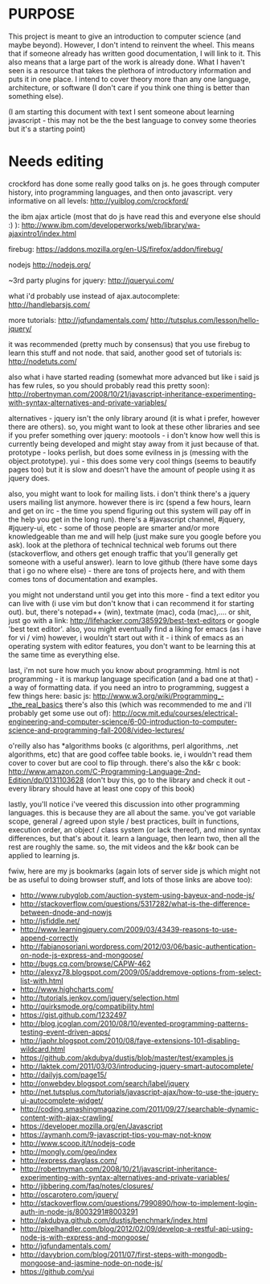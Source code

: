 = PURPOSE =

This project is meant to give an introduction to computer science (and maybe beyond). However, I don't intend to reinvent the wheel. This means that if someone already has written good documentation, I will link to it. This also means that a large part of the work is already done. What I haven't seen is a resource that takes the plethora of introductory information and puts it in one place. I intend to cover theory more than any one language, architecture, or software (I don't care if you think one thing is better than something else).

(I am starting this document with text I sent someone about learning javascript - this may not be the the best language to convey some theories but it's a starting point)

= Needs editing =

crockford has done some really good talks on js. he goes through computer history, into programming languages, and then onto javascript. very informative on all levels:
http://yuiblog.com/crockford/

the ibm ajax article (most that do js have read this and everyone else should :) ):
http://www.ibm.com/developerworks/web/library/wa-ajaxintro1/index.html

firebug:
https://addons.mozilla.org/en-US/firefox/addon/firebug/

nodejs
http://nodejs.org/

~3rd party plugins for jquery:
http://jqueryui.com/

what i'd probably use instead of ajax.autocomplete:
http://handlebarsjs.com/

more tutorials:
http://jqfundamentals.com/
http://tutsplus.com/lesson/hello-jquery/

it was recommended (pretty much by consensus) that you use firebug to learn this stuff and not node. that said, another good set of tutorials is:
http://nodetuts.com/

also what i have started reading (somewhat more advanced but like i said js has few rules, so you should probably read this pretty soon):
http://robertnyman.com/2008/10/21/javascript-inheritance-experimenting-with-syntax-alternatives-and-private-variables/

alternatives - jquery isn't the only library around (it is what i prefer, however there are others). so, you might want to look at these other libraries and see if you prefer something over jquery: mootools - i don't know how well this is currently being developed and might stay away from it just because of that. prototype - looks perlish, but does some evilness in js (messing with the object.prototype). yui - this does some very cool things (seems to beautify pages too) but it is slow and doesn't have the amount of people using it as jquery does.

also, you might want to look for mailing lists. i don't think there's a jquery users mailing list anymore. however there is irc (spend a few hours, learn and get on irc - the time you spend figuring out this system will pay off in the help you get in the long run). there's a #javascript channel, #jquery, #jquery-ui, etc - some of those people are smarter and/or more knowledgeable than me and will help (just make sure you google before you ask). look at the plethora of technical technical web forums out there (stackoverflow, and others get enough traffic that you'll generally get someone with a useful answer). learn to love github (there have some days that i go no where else) - there are tons of projects here, and with them comes tons of documentation and examples.

you might not understand until you get into this more - find a text editor you can live with (i use vim but don't know that i can recommend it for starting out). but, there's notepad++ (win), textmate (mac), coda (mac),.... or shit, just go with a link:
http://lifehacker.com/385929/best-text-editors or google 'best text editor'. also, you might eventually find a liking for emacs (as i have for vi / vim) however, i wouldn't start out with it - i think of emacs as an operating system with editor features, you don't want to be learning this at the same time as everything else.

last, i'm not sure how much you know about programming. html is not programming - it is markup language specification (and a bad one at that) - a way of formatting data. if you need an intro to programming, suggest a few things here:
basic js:
http://www.w3.org/wiki/Programming_-_the_real_basics
there's also this (which was recommended to me and i'll probably get some use out of):
http://ocw.mit.edu/courses/electrical-engineering-and-computer-science/6-00-introduction-to-computer-science-and-programming-fall-2008/video-lectures/

o'reilly also has *algorithms books (c algorithms, perl algorithms, .net algorithms, etc) that are good coffee table books. ie, i wouldn't read them cover to cover but are cool to flip through. there's also the k&r c book:
http://www.amazon.com/C-Programming-Language-2nd-Edition/dp/0131103628
(don't buy this, go to the library and check it out - every library should have at least one copy of this book)

lastly, you'll notice i've veered this discussion into other programming languages. this is because they are all about the same. you've got variable scope, general / agreed upon style / best practices, built in functions, execution order, an object / class system (or lack thereof), and minor syntax differences, but that's about it. learn a language, then learn two, then all the rest are roughly the same. so, the mit videos and the k&r book can be applied to learning js.


fwiw, here are my js bookmarks (again lots of server side js which might not be as useful to doing browser stuff, and lots of those links are above too):
* http://www.rubyglob.com/auction-system-using-bayeux-and-node-js/ 
* http://stackoverflow.com/questions/5317282/what-is-the-difference-between-dnode-and-nowjs
* http://jsfiddle.net/
* http://www.learningjquery.com/2009/03/43439-reasons-to-use-append-correctly
* http://fabianosoriani.wordpress.com/2012/03/06/basic-authentication-on-node-js-express-and-mongoose/
* http://bugs.cq.com/browse/CAPW-462
* http://alexyz78.blogspot.com/2009/05/addremove-options-from-select-list-with.html
* http://www.highcharts.com/
* http://tutorials.jenkov.com/jquery/selection.html
* http://quirksmode.org/compatibility.html
* https://gist.github.com/1232497
* http://blog.jcoglan.com/2010/08/10/evented-programming-patterns-testing-event-driven-apps/
* http://japhr.blogspot.com/2010/08/faye-extensions-101-disabling-wildcard.html 
* https://github.com/akdubya/dustjs/blob/master/test/examples.js
* http://laktek.com/2011/03/03/introducing-jquery-smart-autocomplete/
* http://dailyjs.com/page15/
* http://onwebdev.blogspot.com/search/label/jquery
* http://net.tutsplus.com/tutorials/javascript-ajax/how-to-use-the-jquery-ui-autocomplete-widget/
* http://coding.smashingmagazine.com/2011/09/27/searchable-dynamic-content-with-ajax-crawling/
* https://developer.mozilla.org/en/Javascript
* https://aymanh.com/9-javascript-tips-you-may-not-know
* http://www.scoop.it/t/nodejs-code
* http://mongly.com/geo/index
* http://express.davglass.com/ 
* http://robertnyman.com/2008/10/21/javascript-inheritance-experimenting-with-syntax-alternatives-and-private-variables/
* http://jibbering.com/faq/notes/closures/
* http://oscarotero.com/jquery/
* http://stackoverflow.com/questions/7990890/how-to-implement-login-auth-in-node-js/8003291#8003291
* http://akdubya.github.com/dustjs/benchmark/index.html
* http://pixelhandler.com/blog/2012/02/09/develop-a-restful-api-using-node-js-with-express-and-mongoose/ 
* http://jqfundamentals.com/
* http://davybrion.com/blog/2011/07/first-steps-with-mongodb-mongoose-and-jasmine-node-on-node-js/
* https://github.com/yui


